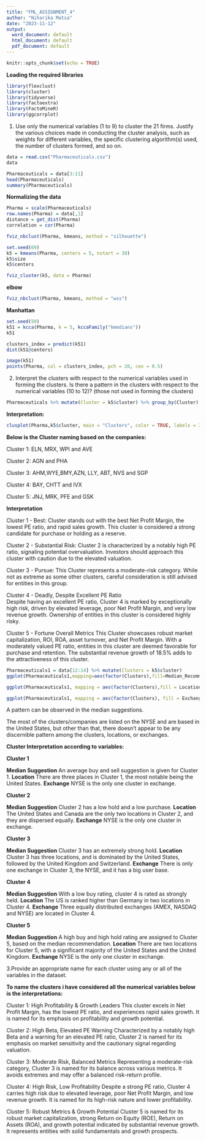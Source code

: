 ```yaml
---
title: "FML_ASSIGNMENT_4"
author: "Niharika Matsa"
date: "2023-11-12"
output:
  word_document: default
  html_document: default
  pdf_document: default
---
```


```r
knitr::opts_chunk$set(echo = TRUE)
```

**Loading the required libraries**

```r
library(flexclust)
library(cluster)
library(tidyverse)
library(factoextra)
library(FactoMineR)
library(ggcorrplot)
```

1. Use only the numerical variables (1 to 9) to cluster the 21 firms. Justify the various choices made in conducting the cluster analysis, such as weights for different variables, the specific clustering algorithm(s) used, the number of clusters formed, and so on. 

```r
data = read.csv("Pharmaceuticals.csv")
data
```

```r
Pharmaceuticals = data[3:11]
head(Pharmaceuticals)
summary(Pharmaceuticals)
```

**Normalizing the data**

```r
Pharma = scale(Pharmaceuticals)
row.names(Pharma) = data[,1]
distance = get_dist(Pharma)
correlation = cor(Pharma)
```

```r
fviz_nbclust(Pharma, kmeans, method = "silhouette")
```

```r
set.seed(69)
k5 = kmeans(Pharma, centers = 5, nstart = 30)
k5$size
k5$centers
```

```r
fviz_cluster(k5, data = Pharma)
```

**elbow**

```r
fviz_nbclust(Pharma, kmeans, method = "wss")
```

**Manhattan**

```r
set.seed(50)
k51 = kcca(Pharma, k = 5, kccaFamily("kmedians"))
k51
```
```r
clusters_index = predict(k51)
dist(k51@centers)
```
```r
image(k51)
points(Pharma, col = clusters_index, pch = 20, cex = 0.5)
```
2. Interpret the clusters with respect to the numerical variables used in forming the clusters. Is there a pattern in the clusters with respect to the numerical variables (10 to 12)? (those not used in forming the clusters)

```r
Pharmaceuticals %>% mutate(Cluster = k5$cluster) %>% group_by(Cluster) %>% summarise_all("mean")
```
**Interpretation:**


```r
clusplot(Pharma,k5$cluster, main = "Clusters", color = TRUE, labels = 3, lines = 0)
```

**Below is the Cluster naming based on the companies:**

Cluster 1: ELN, MRX, WPI and AVE

Cluster 2: AGN and PHA

Cluster 3: AHM,WYE,BMY,AZN, LLY, ABT, NVS and SGP

Cluster 4: BAY, CHTT and IVX

Cluster 5: JNJ, MRK, PFE and GSK

**Interpretation**

Cluster 1 - Best:
Cluster stands out with the best Net Profit Margin, the lowest PE ratio, and rapid sales growth. This cluster is considered a strong candidate for purchase or holding as a reserve.

Cluster 2 - Substantial Risk:
Cluster 2 is characterized by a notably high PE ratio, signaling potential overvaluation. Investors should approach this cluster with caution due to the elevated valuation.

Cluster 3 - Pursue:
This Cluster represents a moderate-risk category. While not as extreme as some other clusters, careful consideration is still advised for entities in this group.

Cluster 4 - Deadly, Despite Excellent PE Ratio	
Despite having an excellent PE ratio, Cluster 4 is marked by exceptionally high risk, driven by elevated leverage, poor Net Profit Margin, and very low revenue growth. Ownership of entities in this cluster is considered highly risky.

Cluster 5 - Fortune Overall Metrics
This Cluster showcases robust market capitalization, ROI, ROA, asset turnover, and Net Profit Margin. With a moderately valued PE ratio, entities in this cluster are deemed favorable for purchase and retention. The substantial revenue growth of 18.5% adds to the attractiveness of this cluster.

```r
Pharmaceuticals1 = data[12:14] %>% mutate(Clusters = k5$cluster)
ggplot(Pharmaceuticals1,mapping=aes(factor(Clusters),fill=Median_Recommendation))+geom_bar(position = 'dodge')+labs(x='Clusers')
```

```r
ggplot(Pharmaceuticals1, mapping = aes(factor(Clusters),fill = Location))+geom_bar(position = 'dodge')+labs(x = 'Clusters')
```

```r
ggplot(Pharmaceuticals1, mapping = aes(factor(Clusters), fill = Exchange))+geom_bar(position = 'dodge')+labs(x = 'Clusters')
```
A pattern can be observed in the median suggestions. 

The most of the clusters/companies are listed on the NYSE and are based in the United States, but other than that, there doesn't appear to be any discernible pattern among the clusters, locations, or exchanges.

**Cluster Interpretation according to variables:**

**Cluster 1**

**Median Suggestion** An average buy and sell suggestion is given for Cluster 1.
**Location** There are three places in Cluster 1, the most notable being the United States.
**Exchange** NYSE is the only one cluster in exchange.

**Cluster 2**

**Median Suggestion** Cluster 2 has a low hold and a low purchase.
**Location** The United States and Canada are the only two locations in Cluster 2, and they are dispersed equally.
**Exchange** NYSE is the only one cluster in exchange.

**Cluster 3**

**Median Suggestion** Cluster 3 has an extremely strong hold.
**Location** Cluster 3 has three locations, and is dominated by the United States, followed by the United Kingdom and Switzerland.
**Exchange** There is only one exchange in Cluster 3, the NYSE, and it has a big user base.

**Cluster 4**

**Median Suggestion** With a low buy rating, cluster 4 is rated as strongly held.
**Location** The US is ranked higher than Germany in two locations in Cluster 4.
**Exchange** Three equally distributed exchanges (AMEX, NASDAQ and NYSE) are located in Cluster 4.

**Cluster 5**

**Median Suggestion** A high buy and high hold rating are assigned to Cluster 5, based on the median recommendation.
**Location** There are two locations for Cluster 5, with a significant majority of the United States and the United Kingdom.
**Exchange** NYSE is the only one cluster in exchange.

3.Provide an appropriate name for each cluster using any or all of the variables in the dataset.

**To name the clusters i have considered all the numerical variables below is the interpretations:**

Cluster 1: High Profitability & Growth Leaders
This cluster excels in Net Profit Margin, has the lowest PE ratio, and experiences rapid sales growth. It is named for its emphasis on profitability and growth potential.

Cluster 2: High Beta, Elevated PE Warning
Characterized by a notably high Beta and a warning for an elevated PE ratio, Cluster 2 is named for its emphasis on market sensitivity and the cautionary signal regarding valuation.

Cluster 3: Moderate Risk, Balanced Metrics
Representing a moderate-risk category, Cluster 3 is named for its balance across various metrics. It avoids extremes and may offer a balanced risk-return profile.

Cluster 4: High Risk, Low Profitability
Despite a strong PE ratio, Cluster 4 carries high risk due to elevated leverage, poor Net Profit Margin, and low revenue growth. It is named for its high-risk nature and lower profitability.

Cluster 5: Robust Metrics & Growth Potential
Cluster 5 is named for its robust market capitalization, strong Return on Equity (ROE), Return on Assets (ROA), and growth potential indicated by substantial revenue growth. It represents entities with solid fundamentals and growth prospects.

